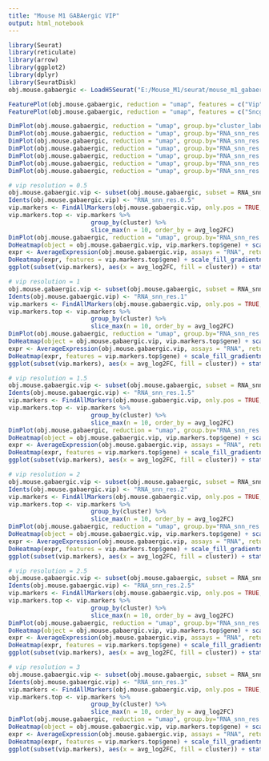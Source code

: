 ```yaml
---
title: "Mouse M1 GABAergic VIP"
output: html_notebook
---
```


```r

library(Seurat)
library(reticulate)
library(arrow)
library(ggplot2)
library(dplyr)
library(SeuratDisk)
obj.mouse.gabaergic <- LoadH5Seurat("E:/Mouse_M1/seurat/mouse_m1_gabaergic.h5Seurat")

```


```r

FeaturePlot(obj.mouse.gabaergic, reduction = "umap", features = c("Vip")) + xlim(-15, 15) + ylim(-15, 15) + coord_equal()
FeaturePlot(obj.mouse.gabaergic, reduction = "umap", features = c("Sncg")) + xlim(-15, 15) + ylim(-15, 15) + coord_equal()

```


```r

DimPlot(obj.mouse.gabaergic, reduction = "umap", group.by="cluster_label", label = TRUE, label.size = 2, raster = FALSE) + NoLegend() + xlim(-15, 15) + ylim(-15, 15) + coord_equal()
DimPlot(obj.mouse.gabaergic, reduction = "umap", group.by="RNA_snn_res.0.5", label = TRUE, raster = FALSE) + NoLegend() + xlim(-15, 15) + ylim(-15, 15) + coord_equal()
DimPlot(obj.mouse.gabaergic, reduction = "umap", group.by="RNA_snn_res.1", label = TRUE, raster = FALSE) + NoLegend() + xlim(-15, 15) + ylim(-15, 15) + coord_equal()
DimPlot(obj.mouse.gabaergic, reduction = "umap", group.by="RNA_snn_res.1.5", label = TRUE, raster = FALSE) + NoLegend() + xlim(-15, 15) + ylim(-15, 15) + coord_equal()
DimPlot(obj.mouse.gabaergic, reduction = "umap", group.by="RNA_snn_res.2", label = TRUE, raster = FALSE) + NoLegend() + xlim(-15, 15) + ylim(-15, 15) + coord_equal()
DimPlot(obj.mouse.gabaergic, reduction = "umap", group.by="RNA_snn_res.2.5", label = TRUE, raster = FALSE) + NoLegend() + xlim(-15, 15) + ylim(-15, 15) + coord_equal()
DimPlot(obj.mouse.gabaergic, reduction = "umap", group.by="RNA_snn_res.3", label = TRUE, raster = FALSE) + NoLegend() + xlim(-15, 15) + ylim(-15, 15) + coord_equal()

```


```r

# vip resolution = 0.5
obj.mouse.gabaergic.vip <- subset(obj.mouse.gabaergic, subset = RNA_snn_res.0.5 == c("4", "7", "12"))
Idents(obj.mouse.gabaergic.vip) <- "RNA_snn_res.0.5"
vip.markers <- FindAllMarkers(obj.mouse.gabaergic.vip, only.pos = TRUE, test.use = "roc")
vip.markers.top <- vip.markers %>%
                       group_by(cluster) %>%
                       slice_max(n = 10, order_by = avg_log2FC)
DimPlot(obj.mouse.gabaergic, reduction = "umap", group.by="RNA_snn_res.0.5", label = TRUE, raster = FALSE) + NoLegend() + xlim(-15, 15) + ylim(-15, 15) + coord_equal()
DoHeatmap(object = obj.mouse.gabaergic.vip, vip.markers.top$gene) + scale_fill_gradientn(colors = c("blue", "white", "red")) + theme(text = element_text(size = 9))
expr <- AverageExpression(obj.mouse.gabaergic.vip, assays = "RNA", return.seurat = TRUE, features = vip.markers.top$gene)
DoHeatmap(expr, features = vip.markers.top$gene) + scale_fill_gradientn(colors = c("blue", "white", "red")) + theme(text = element_text(size = 9))
ggplot(subset(vip.markers), aes(x = avg_log2FC, fill = cluster)) + stat_ecdf(geom = "step", aes(col = cluster))

```


```r

# vip resolution = 1
obj.mouse.gabaergic.vip <- subset(obj.mouse.gabaergic, subset = RNA_snn_res.1 == c("8", "10", "16", "17", "20"))
Idents(obj.mouse.gabaergic.vip) <- "RNA_snn_res.1"
vip.markers <- FindAllMarkers(obj.mouse.gabaergic.vip, only.pos = TRUE, test.use = "roc")
vip.markers.top <- vip.markers %>%
                       group_by(cluster) %>%
                       slice_max(n = 10, order_by = avg_log2FC)
DimPlot(obj.mouse.gabaergic, reduction = "umap", group.by="RNA_snn_res.1", label = TRUE, raster = FALSE) + NoLegend() + xlim(-15, 15) + ylim(-15, 15) + coord_equal()
DoHeatmap(object = obj.mouse.gabaergic.vip, vip.markers.top$gene) + scale_fill_gradientn(colors = c("blue", "white", "red")) + theme(text = element_text(size = 8))
expr <- AverageExpression(obj.mouse.gabaergic.vip, assays = "RNA", return.seurat = TRUE, features = vip.markers.top$gene)
DoHeatmap(expr, features = vip.markers.top$gene) + scale_fill_gradientn(colors = c("blue", "white", "red")) + theme(text = element_text(size = 8))
ggplot(subset(vip.markers), aes(x = avg_log2FC, fill = cluster)) + stat_ecdf(geom = "step", aes(col = cluster))

```


```r

# vip resolution = 1.5
obj.mouse.gabaergic.vip <- subset(obj.mouse.gabaergic, subset = RNA_snn_res.1.5 == c("7", "10", "14", "19", "22"))
Idents(obj.mouse.gabaergic.vip) <- "RNA_snn_res.1.5"
vip.markers <- FindAllMarkers(obj.mouse.gabaergic.vip, only.pos = TRUE, test.use = "roc")
vip.markers.top <- vip.markers %>%
                       group_by(cluster) %>%
                       slice_max(n = 10, order_by = avg_log2FC)
DimPlot(obj.mouse.gabaergic, reduction = "umap", group.by="RNA_snn_res.1.5", label = TRUE, raster = FALSE) + NoLegend() + xlim(-15, 15) + ylim(-15, 15) + coord_equal()
DoHeatmap(object = obj.mouse.gabaergic.vip, vip.markers.top$gene) + scale_fill_gradientn(colors = c("blue", "white", "red")) + theme(text = element_text(size = 7))
expr <- AverageExpression(obj.mouse.gabaergic.vip, assays = "RNA", return.seurat = TRUE, features = vip.markers.top$gene)
DoHeatmap(expr, features = vip.markers.top$gene) + scale_fill_gradientn(colors = c("blue", "white", "red")) + theme(text = element_text(size = 7))
ggplot(subset(vip.markers), aes(x = avg_log2FC, fill = cluster)) + stat_ecdf(geom = "step", aes(col = cluster))

```


```r

# vip resolution = 2
obj.mouse.gabaergic.vip <- subset(obj.mouse.gabaergic, subset = RNA_snn_res.2 == c("5", "11", "18", "20", "23", "24"))
Idents(obj.mouse.gabaergic.vip) <- "RNA_snn_res.2"
vip.markers <- FindAllMarkers(obj.mouse.gabaergic.vip, only.pos = TRUE, test.use = "roc")
vip.markers.top <- vip.markers %>%
                       group_by(cluster) %>%
                       slice_max(n = 10, order_by = avg_log2FC)
DimPlot(obj.mouse.gabaergic, reduction = "umap", group.by="RNA_snn_res.2", label = TRUE, raster = FALSE) + NoLegend() + xlim(-15, 15) + ylim(-15, 15) + coord_equal()
DoHeatmap(object = obj.mouse.gabaergic.vip, vip.markers.top$gene) + scale_fill_gradientn(colors = c("blue", "white", "red")) + theme(text = element_text(size = 6))
expr <- AverageExpression(obj.mouse.gabaergic.vip, assays = "RNA", return.seurat = TRUE, features = vip.markers.top$gene)
DoHeatmap(expr, features = vip.markers.top$gene) + scale_fill_gradientn(colors = c("blue", "white", "red")) + theme(text = element_text(size = 6))
ggplot(subset(vip.markers), aes(x = avg_log2FC, fill = cluster)) + stat_ecdf(geom = "step", aes(col = cluster))

```


```r

# vip resolution = 2.5
obj.mouse.gabaergic.vip <- subset(obj.mouse.gabaergic, subset = RNA_snn_res.2.5 == c("6", "11", "17", "22", "26", "28", "29"))
Idents(obj.mouse.gabaergic.vip) <- "RNA_snn_res.2.5"
vip.markers <- FindAllMarkers(obj.mouse.gabaergic.vip, only.pos = TRUE, test.use = "roc")
vip.markers.top <- vip.markers %>%
                       group_by(cluster) %>%
                       slice_max(n = 10, order_by = avg_log2FC)
DimPlot(obj.mouse.gabaergic, reduction = "umap", group.by="RNA_snn_res.2.5", label = TRUE, raster = FALSE) + NoLegend() + xlim(-15, 15) + ylim(-15, 15) + coord_equal()
DoHeatmap(object = obj.mouse.gabaergic.vip, vip.markers.top$gene) + scale_fill_gradientn(colors = c("blue", "white", "red")) + theme(text = element_text(size = 5))
expr <- AverageExpression(obj.mouse.gabaergic.vip, assays = "RNA", return.seurat = TRUE, features = vip.markers.top$gene)
DoHeatmap(expr, features = vip.markers.top$gene) + scale_fill_gradientn(colors = c("blue", "white", "red")) + theme(text = element_text(size = 5))
ggplot(subset(vip.markers), aes(x = avg_log2FC, fill = cluster)) + stat_ecdf(geom = "step", aes(col = cluster))

```


```r

# vip resolution = 3
obj.mouse.gabaergic.vip <- subset(obj.mouse.gabaergic, subset = RNA_snn_res.3 == c("3", "11", "18", "23", "26", "28", "29", "33"))
Idents(obj.mouse.gabaergic.vip) <- "RNA_snn_res.3"
vip.markers <- FindAllMarkers(obj.mouse.gabaergic.vip, only.pos = TRUE, test.use = "roc")
vip.markers.top <- vip.markers %>%
                       group_by(cluster) %>%
                       slice_max(n = 10, order_by = avg_log2FC)
DimPlot(obj.mouse.gabaergic, reduction = "umap", group.by="RNA_snn_res.3", label = TRUE, raster = FALSE) + NoLegend() + xlim(-15, 15) + ylim(-15, 15) + coord_equal()
DoHeatmap(object = obj.mouse.gabaergic.vip, vip.markers.top$gene) + scale_fill_gradientn(colors = c("blue", "white", "red")) + theme(text = element_text(size = 5))
expr <- AverageExpression(obj.mouse.gabaergic.vip, assays = "RNA", return.seurat = TRUE, features = vip.markers.top$gene)
DoHeatmap(expr, features = vip.markers.top$gene) + scale_fill_gradientn(colors = c("blue", "white", "red")) + theme(text = element_text(size = 5))
ggplot(subset(vip.markers), aes(x = avg_log2FC, fill = cluster)) + stat_ecdf(geom = "step", aes(col = cluster))

```
